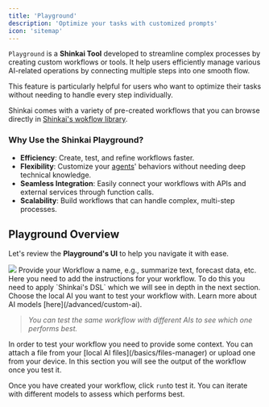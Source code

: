 ```yaml
---
title: 'Playground'
description: 'Optimize your tasks with customized prompts'
icon: 'sitemap'
---
```



`Playground` is a **Shinkai Tool** developed to streamline complex processes by creating custom workflows or tools. 
It help users efficiently manage various AI-related operations by connecting multiple steps into one smooth flow.

This feature is particularly helpful for users who want to optimize their tasks without needing to handle every step individually.

Shinkai comes with a variety of pre-created workflows that you can browse directly in [Shinkai's wokflow library](/first-steps#workflow-library). 

### Why Use the Shinkai Playground?
- **Efficiency**: Create, test, and refine workflows faster.
- **Flexibility**: Customize your [agents](/basics/ai-agents)' behaviors without needing deep technical knowledge.
- **Seamless Integration**: Easily connect your workflows with APIs and external services through function calls.
- **Scalability**: Build workflows that can handle complex, multi-step processes.

## Playground Overview
Let's review the **Playground's UI** to help you navigate it with ease.
<Frame>
  <img src="/images/wf-overview.jpg"  style={{ borderRadius: '0.5rem' }}/>
</Frame>

<AccordionGroup>

<Accordion title="1. Tell us the job you want to do">
 Provide your Workflow a name, e.g., summarize text, forecast data, etc.
</Accordion>
<Accordion title="2. Workflow">
Here you need to add the instructions for your workflow. To do this you need to apply `Shinkai's DSL` which we will see in depth in the next section. 
</Accordion>
<Accordion title="3. Select your AI">
 Choose the local AI you want to test your workflow with. Learn more about AI models [here](/advanced/custom-ai). 
 
 >*You can test the same workflow with different AIs to see which one performs best.* 
</Accordion>
<Accordion title="4. Set chat context">
  In order to test your workflow you need to provide some context. You can attach a file from your [local AI files](/basics/files-manager) or upload one from your device. 
</Accordion>
<Accordion title="5. Output">
  In this section you will see the output of the workflow once you test it. 
</Accordion>

</AccordionGroup>

<Note>Once you have created your workflow, click `run`to test it. You can iterate with different models to assess which performs best.</Note>
